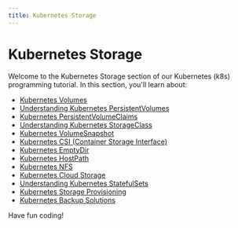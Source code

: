 ```yaml
---
title: Kubernetes Storage
---
```


# Kubernetes Storage

Welcome to the Kubernetes Storage section of our Kubernetes (k8s) programming tutorial. In this section, you'll learn about:

- [Kubernetes Volumes](./0-kubernetes-volumes.mdx)
- [Understanding Kubernetes PersistentVolumes](./1-kubernetes-persistentvolumes.mdx)
- [Kubernetes PersistentVolumeClaims](./2-kubernetes-persistentvolumeclaims.mdx)
- [Understanding Kubernetes StorageClass](./3-kubernetes-storageclass.mdx)
- [Kubernetes VolumeSnapshot](./4-kubernetes-volumesnapshot.mdx)
- [Kubernetes CSI (Container Storage Interface)](./5-kubernetes-csi.mdx)
- [Kubernetes EmptyDir](./6-kubernetes-emptydir.mdx)
- [Kubernetes HostPath](./7-kubernetes-hostpath.mdx)
- [Kubernetes NFS](./8-kubernetes-nfs.mdx)
- [Kubernetes Cloud Storage](./9-kubernetes-cloud-storage.mdx)
- [Understanding Kubernetes StatefulSets](./10-kubernetes-statefulsets.mdx)
- [Kubernetes Storage Provisioning](./11-kubernetes-storage-provisioning.mdx)
- [Kubernetes Backup Solutions](./12-kubernetes-backup-solutions.mdx)

Have fun coding!